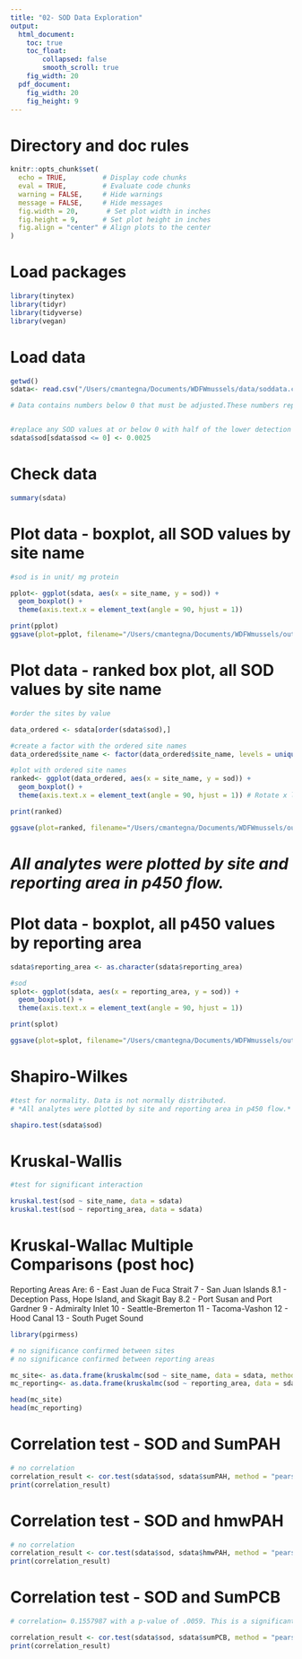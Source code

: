 ```yaml
---
title: "02- SOD Data Exploration"
output:
  html_document: 
    toc: true
    toc_float:
        collapsed: false
        smooth_scroll: true
    fig_width: 20
  pdf_document: 
    fig_width: 20
    fig_height: 9
---
```


# Directory and doc rules

```r

knitr::opts_chunk$set(
  echo = TRUE,         # Display code chunks
  eval = TRUE,         # Evaluate code chunks
  warning = FALSE,     # Hide warnings
  message = FALSE,     # Hide messages
  fig.width = 20,       # Set plot width in inches
  fig.height = 9,      # Set plot height in inches
  fig.align = "center" # Align plots to the center
)

```

# Load packages

```r
library(tinytex)
library(tidyr)
library(tidyverse)
library(vegan)

```

# Load data

```r

getwd()
sdata<- read.csv("/Users/cmantegna/Documents/WDFWmussels/data/soddata.csv")

```

```r

# Data contains numbers below 0 that must be adjusted.These numbers represent samples whose values were below the limit of quantification using the SOD kit. There was some activity in the raw sample, but it is too far below the limit of the standard curve to be accurately quantified.


#replace any SOD values at or below 0 with half of the lower detection limit of .005 (.005*.5). Lower detection limit determined by assay protocol by the manufacturer, Cayman.
sdata$sod[sdata$sod <= 0] <- 0.0025

```
# Check data

```r
summary(sdata)
```

# Plot data - boxplot, all SOD values by site name

```r

#sod is in unit/ mg protein

pplot<- ggplot(sdata, aes(x = site_name, y = sod)) +
  geom_boxplot() +
  theme(axis.text.x = element_text(angle = 90, hjust = 1)) 

print(pplot)
ggsave(plot=pplot, filename="/Users/cmantegna/Documents/WDFWmussels/output/figures/SODboxplotSITE.png", width=20, height=9)

```

# Plot data - ranked box plot, all SOD values by site name
```r

#order the sites by value

data_ordered <- sdata[order(sdata$sod),]

#create a factor with the ordered site names
data_ordered$site_name <- factor(data_ordered$site_name, levels = unique(data_ordered$site_name))

#plot with ordered site names
ranked<- ggplot(data_ordered, aes(x = site_name, y = sod)) +
  geom_boxplot() +
  theme(axis.text.x = element_text(angle = 90, hjust = 1)) # Rotate x labels if needed

print(ranked)

ggsave(plot=ranked, filename="/Users/cmantegna/Documents/WDFWmussels/output/figures/SODboxplotSITEranked.png", width=20, height=9)
```

# *All analytes were plotted by site and reporting area in p450 flow.*

# Plot data - boxplot, all p450 values by reporting area
```r

sdata$reporting_area <- as.character(sdata$reporting_area)

#sod
splot<- ggplot(sdata, aes(x = reporting_area, y = sod)) +
  geom_boxplot() +
  theme(axis.text.x = element_text(angle = 90, hjust = 1)) 

print(splot)

ggsave(plot=splot, filename="/Users/cmantegna/Documents/WDFWmussels/output/figures/SODboxplotRA.png", width=20, height=9)

```

# Shapiro-Wilkes 
```r

#test for normality. Data is not normally distributed.
# *All analytes were plotted by site and reporting area in p450 flow.* 

shapiro.test(sdata$sod)

```

# Kruskal-Wallis

```r

#test for significant interaction

kruskal.test(sod ~ site_name, data = sdata)
kruskal.test(sod ~ reporting_area, data = sdata)

```

# Kruskal-Wallac Multiple Comparisons (post hoc)

Reporting Areas Are:
6 - East Juan de Fuca Strait
7 - San Juan Islands
8.1 - Deception Pass, Hope Island, and Skagit Bay
8.2 - Port Susan and Port Gardner
9 - Admiralty Inlet
10 - Seattle-Bremerton
11 - Tacoma-Vashon
12 - Hood Canal
13 - South Puget Sound

```r
library(pgirmess)

# no significance confirmed between sites
# no significance confirmed between reporting areas

mc_site<- as.data.frame(kruskalmc(sod ~ site_name, data = sdata, method = "bonferroni"))
mc_reporting<- as.data.frame(kruskalmc(sod ~ reporting_area, data = sdata, method = "bonferroni")) 

head(mc_site)
head(mc_reporting)

```

# Correlation test - SOD and SumPAH
```r

# no correlation
correlation_result <- cor.test(sdata$sod, sdata$sumPAH, method = "pearson")
print(correlation_result)
```

# Correlation test - SOD and hmwPAH
```r

# no correlation
correlation_result <- cor.test(sdata$sod, sdata$hmwPAH, method = "pearson")
print(correlation_result)
```

# Correlation test - SOD and SumPCB
```r

# correlation= 0.1557987 with a p-value of .0059. This is a significant weak correlation.

correlation_result <- cor.test(sdata$sod, sdata$sumPCB, method = "pearson")
print(correlation_result)
```

